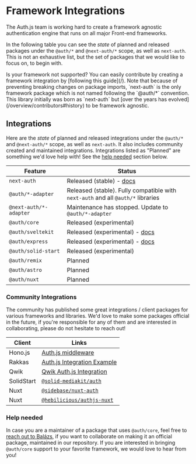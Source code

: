 
# Framework Integrations

The Auth.js team is working hard to create a framework agnostic authentication engine that runs on all major Front-end frameworks.

In the following table you can see the _state_ of planned and released packages under the `@auth/*` and `@next-auth/*` scope, as well as `next-auth`. This is not an exhaustive list, but the set of packages that we would like to focus on, to begin with.

<Callout>
  Is your framework not supported? You can easily contribute by creating a
  framework integration by [following this guide](/).
</Callout>

<Callout type="info">
  Note that because of preventing breaking changes on package imports,
  `next-auth` is the only framework package which is not named following the
  `@auth/*` convention. This library initially was born as `next-auth` but [over
  the years has evolved](/overview/contributors#history) to be framework
  agnostic.
</Callout>

## Integrations

Here are the _state_ of planned and released integrations under the `@auth/*` and `@next-auth/*` scope, as well as `next-auth`. It also includes community created and maintained integrations. Integrations listed as "Planned" are something we'd love help with! See the [help needed](#help-needed) section below.

| Feature                | Status                                                                           |
| ---------------------- | -------------------------------------------------------------------------------- |
| `next-auth`            | Released (stable) - [docs](/reference/nextjs)                                    |
| `@auth/*-adapter`      | Released (stable). Fully compatible with `next-auth` and all `@auth/*` libraries |
| `@next-auth/*-adapter` | Maintenance has stopped. Update to `@auth/*-adapter`                             |
| `@auth/core`           | Released (experimental)                                                          |
| `@auth/sveltekit`      | Released (experimental) - [docs](https://sveltekit.authjs.dev)                   |
| `@auth/express`        | Released (experimental) - [docs](https://express.authjs.dev)                     |
| `@auth/solid-start`    | Released (experimental)                                                          |
| `@auth/remix`          | Planned                                                                          |
| `@auth/astro`          | Planned                                                                          |
| `@auth/nuxt`           | Planned                                                                          |

### Community Integrations

The community has published some great integrations / client packages for various frameworks and
libraries. We'd love to make some packages official in the future, if you're responsible for any of
them and are interested in collaborating, please do not hesitate to reach out!

| Client     | Links                                                                                       |
| ---------- | ------------------------------------------------------------------------------------------- |
| Hono.js    | [Auth.js middleware](https://github.com/honojs/middleware/tree/main/packages/auth-js)       |
| Rakkas     | [Auth.js Integration Example](https://github.com/rakkasjs/rakkasjs/tree/main/examples/auth) |
| Qwik       | [Qwik Auth.js Integration](https://qwik.builder.io/docs/integrations/authjs/)               |
| SolidStart | [`@solid-mediakit/auth`](https://www.npmjs.com/package/@solid-mediakit/auth)                |
| Nuxt       | [`@sidebase/nuxt-auth`](https://github.com/sidebase/nuxt-auth)                              |
| Nuxt       | [`@hebilicious/authjs-nuxt`](https://authjs-nuxt.pages.dev/)                                |

### Help needed

In case you are a maintainer of a package that uses `@auth/core`, feel free to [reach out to Balázs](https://twitter.com/balazsorban44), if you want to collaborate on making it an official package, maintained in our repository. If you are interested in bringing `@auth/core` support to your favorite framework, we would love to hear from you!
